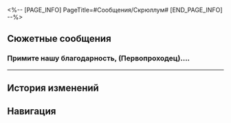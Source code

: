 <%-- [PAGE_INFO]
PageTitle=#Сообщения/Скрюллум#
[END_PAGE_INFO] --%>
{{Сообщение Инфобокс
|id          = 1007
|Изображение = Персонаж Скрюллум Иконка.png
|Тип         = Персонаж
|Отправитель = Скрюллум
|Описание    = Жду встречи со всеми маленькими насекомыми
|Фракция     = Космическая станция «Герта»
}}

==Сюжетные сообщения==
===Примите нашу благодарность, (Первопроходец)....===
{{Сообщения
|условие_получения = 
|текст =
:'''Скрюллум:''' Примите нашу благодарность, (Первопроходец). Вы сумели развеять тайну, которой был окружён профессор Чадвик, и подарили ему свободу.
:{Выбор} Да я ничего такого не {{MC|ж=сделала|м=сделал}}.
::'''(Первопроходец):''' Да я ничего такого не {{MC|ж=сделала|м=сделал}}.
::'''Скрюллум:''' Вы были первым, кто захотел и смог помочь ему. Одного этого уже более чем достаточно.
:{Выбор} В Мире грёз его нет.
::'''(Первопроходец):''' В Мире грёз его больше нет.
:'''Скрюллум:''' Мне удалось убедить Семью доставить остатки мемории Чадвика на космическую станцию «Герта».
:'''Скрюллум:''' Вы засвидетельствовали завершение его жизни, и потому я хочу пригласить вас отдать ему последние почести - если пожелаете, конечно.
:{Выбор} Я скоро буду.
:'''(Первопроходец):''' Я скоро буду.
:'''Скрюллум:''' Мы с госпожой Гертой будем ждать вас в Изолированной зоне.
}}
----

==История изменений==
{{История изменений|2.7}}

==Навигация==
{{Сообщения Навбокс}}